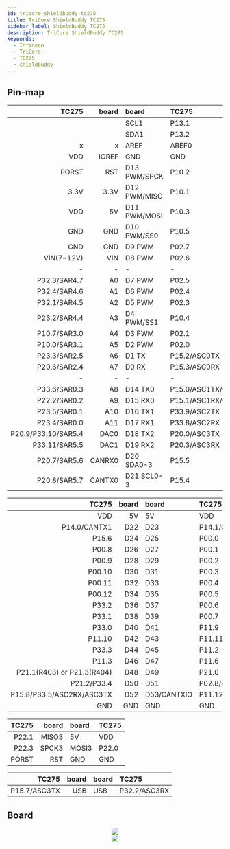 ```yaml
---
id: tricore-shieldbuddy-tc275
title: TriCore ShieldBuddy TC275
sidebar_label: ShieldBuddy TC275
description: TriCore ShieldBuddy TC275
keywords:
  - Infineon
  - TriCore
  - TC275
  - shieldbuddy
---
```



## Pin-map

|               TC275 |  board | board        | TC275               |
| ------------------: | -----: | :----------- | :------------------ |
|                     |        | SCL1         | P13.1               |
|                     |        | SDA1         | P13.2               |
|                   x |      x | AREF         | AREF0               |
|                 VDD |  IOREF | GND          | GND                 |
|               PORST |    RST | D13 PWM/SPCK | P10.2               |
|                3.3V |   3.3V | D12 PWM/MISO | P10.1               |
|                 VDD |     5V | D11 PWM/MOSI | P10.3               |
|                 GND |    GND | D10 PWM/SS0  | P10.5               |
|                 GND |    GND | D9 PWM       | P02.7               |
|          VIN(7~12V) |    VIN | D8 PWM       | P02.6               |
|                   - |      - | -            | -                   |
|        P32.3/SAR4.7 |     A0 | D7 PWM       | P02.5               |
|        P32.4/SAR4.6 |     A1 | D6 PWM       | P02.4               |
|        P32.1/SAR4.5 |     A2 | D5 PWM       | P02.3               |
|        P23.2/SAR4.4 |     A3 | D4 PWM/SS1   | P10.4               |
|        P10.7/SAR3.0 |     A4 | D3 PWM       | P02.1               |
|        P10.0/SAR3.1 |     A5 | D2 PWM       | P02.0               |
|        P23.3/SAR2.5 |     A6 | D1 TX        | P15.2/ASC0TX        |
|        P20.6/SAR2.4 |     A7 | D0 RX        | P15.3/ASC0RX        |
|                   - |      - | -            | -                   |
|        P33.6/SAR0.3 |     A8 | D14 TX0      | P15.0/ASC1TX/CANTX2 |
|        P22.2/SAR0.2 |     A9 | D15 RX0      | P15.1/ASC1RX/CANRX2 |
|        P23.5/SAR0.1 |    A10 | D16 TX1      | P33.9/ASC2TX        |
|        P23.4/SAR0.0 |    A11 | D17 RX1      | P33.8/ASC2RX        |
| P20.9/P33.10/SAR5.4 |   DAC0 | D18 TX2      | P20.0/ASC3TX        |
|       P33.11/SAR5.5 |   DAC1 | D19 RX2      | P20.3/ASC3RX        |
|        P20.7/SAR5.6 | CANRX0 | D20 SDA0-3   | P15.5               |
|        P20.8/SAR5.7 | CANTX0 | D21 SCL0-3   | P15.4               |

|                      TC275 | board | board       | TC275         |
| -------------------------: | ----: | :---------- | :------------ |
|                        VDD |    5V | 5V          | VDD           |
|               P14.0/CANTX1 |   D22 | D23         | P14.1/CANRX1  |
|                      P15.6 |   D24 | D25         | P00.0         |
|                      P00.8 |   D26 | D27         | P00.1         |
|                      P00.9 |   D28 | D29         | P00.2         |
|                     P00.10 |   D30 | D31         | P00.3         |
|                     P00.11 |   D32 | D33         | P00.4         |
|                     P00.12 |   D34 | D35         | P00.5         |
|                      P33.2 |   D36 | D37         | P00.6         |
|                      P33.1 |   D38 | D39         | P00.7         |
|                      P33.0 |   D40 | D41         | P11.9         |
|                     P11.10 |   D42 | D43         | P11.11        |
|                      P33.3 |   D44 | D45         | P11.2         |
|                      P11.3 |   D46 | D47         | P11.6         |
| P21.1(R403) or P21.3(R404) |   D48 | D49         | P21.0         |
|                P21.2/P33.4 |   D50 | D51         | P02.8/P13.3   |
|  P15.8/P33.5/ASC2RX/ASC3TX |   D52 | D53/CANTXIO | P11.12/P20.10 |
|                        GND |   GND | GND         | GND           |

| TC275 | board | board | TC275 |
| ----: | ----: | :---- | :---- |
| P22.1 | MISO3 | 5V    | VDD   |
| P22.3 | SPCK3 | MOSI3 | P22.0 |
| PORST |   RST | GND   | GND   |

|        TC275 | board | board | TC275        |
| -----------: | ----: | :---- | :----------- |
| P15.7/ASC3TX |   USB | USB   | P32.2/ASC3RX |

## Board

<center>
  <img src={useBaseUrl('img/mcu/infineon/shieldbuddy-tc275-top.png')} />
</center>

<center>
  <img src={useBaseUrl('img/mcu/infineon/shieldbuddy-tc275-bottom.png')} />
</center>
